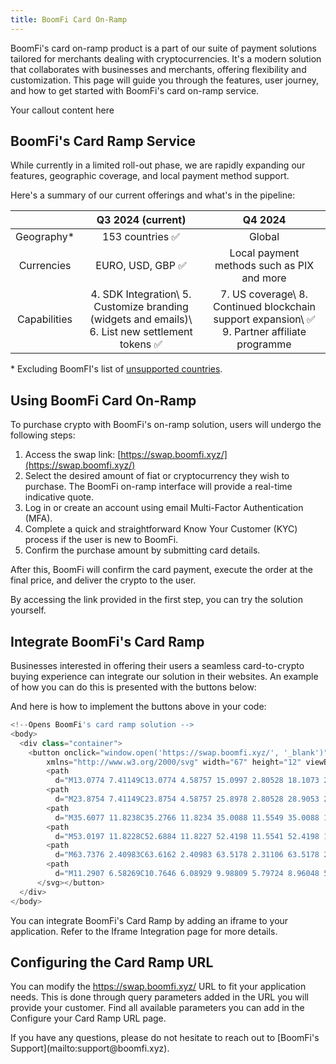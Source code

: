 ```yaml
---
title: BoomFi Card On-Ramp
---
```


BoomFi's card on-ramp product is a part of our suite of payment solutions tailored for merchants dealing with cryptocurrencies. It's a modern solution that collaborates with businesses and merchants, offering flexibility and customization. This page will guide you through the features, user journey, and how to get started with BoomFi's card on-ramp service.


<Card title="Icon Card Title" description="Card Description" icon="file-text" iconType="regular" iconSize="32px"></Card>


<Callout type="warning" title="Warning Title">
Your callout content here
</Callout>

## BoomFi's Card Ramp Service

While currently in a limited roll-out phase, we are rapidly expanding our features, geographic coverage, and local payment method support.

Here's a summary of our current offerings and what's in the pipeline:

|              |                                       Q3 2024 (current)                                       |                                          Q4 2024                                          |
|:------------:|:---------------------------------------------------------------------------------------------:|:-----------------------------------------------------------------------------------------:|
| Geography*   | 153 countries ✅                                                                               | Global                                                                                    |
| Currencies   | EURO, USD, GBP ✅                                                                              | Local payment methods such as PIX and more                                                |
| Capabilities | 4. SDK Integration\ 5. Customize branding (widgets and emails)\ 6. List new settlement tokens ✅ | 7. US coverage\ 8. Continued blockchain support expansion\ ✅ 9. Partner affiliate programme |

\* Excluding BoomFI's list of [unsupported countries](https://docs.boomfi.xyz/docs/unsupported-countries).

## Using BoomFi Card On-Ramp

To purchase crypto with BoomFi's on-ramp solution, users will undergo the following steps:

1.  Access the swap link: [https://swap.boomfi.xyz/](https://swap.boomfi.xyz/)
2.  Select the desired amount of fiat or cryptocurrency they wish to purchase. The BoomFi on-ramp interface will provide a real-time indicative quote.
3.  Log in or create an account using email Multi-Factor Authentication (MFA).
4.  Complete a quick and straightforward Know Your Customer (KYC) process if the user is new to BoomFi.
5.  Confirm the purchase amount by submitting card details.

After this, BoomFi will confirm the card payment, execute the order at the final price, and deliver the crypto to the user.

<Callout type="success" title="Try it out">
By accessing the link provided in the first step, you can try the solution yourself.
</Callout>

## Integrate BoomFi's Card Ramp

Businesses interested in offering their users a seamless card-to-crypto buying experience can integrate our solution in their websites. An example of how you can do this is presented with the buttons below:

And here is how to implement the buttons above in your code:


```js
<!--Opens BoomFi's card ramp solution -->
<body>
  <div class="container">
    <button onclick="window.open('https://swap.boomfi.xyz/', '_blank')">Buy crypto with <svg
        xmlns="http://www.w3.org/2000/svg" width="67" height="12" viewBox="0 0 67 12" fill="none">
        <path
          d="M13.0774 7.41149C13.0774 4.58757 15.0997 2.80528 18.1073 2.80528C21.1149 2.80528 23.1372 4.58757 23.1372 7.41149C23.1372 10.2354 21.1149 12 18.1073 12C15.0997 12 13.0774 10.2 13.0774 7.41149ZM20.5169 7.41149C20.5169 5.85838 19.8836 5.13544 18.1073 5.13544C16.331 5.13544 15.6977 5.85937 15.6977 7.41149C15.6977 8.96362 16.3134 9.65312 18.1073 9.65312C19.9012 9.65312 20.5169 8.9646 20.5169 7.41149Z" />
        <path
          d="M23.8754 7.41149C23.8754 4.58757 25.8978 2.80528 28.9053 2.80528C31.9129 2.80528 33.9352 4.58757 33.9352 7.41149C33.9352 10.2354 31.9129 12 28.9053 12C25.8978 12 23.8754 10.2 23.8754 7.41149ZM31.3149 7.41149C31.3149 5.85838 30.6816 5.13544 28.9053 5.13544C27.129 5.13544 26.4958 5.85937 26.4958 7.41149C26.4958 8.96362 27.1114 9.65312 28.9053 9.65312C30.6993 9.65312 31.3149 8.9646 31.3149 7.41149Z" />
        <path
          d="M35.6077 11.8238C35.2766 11.8234 35.0088 11.5549 35.0088 11.2238V3.20291C35.0088 3.08108 35.1072 2.98231 35.2287 2.98231H37.2338C37.3552 2.98231 37.4537 3.08108 37.4537 3.20291V5.58875C37.4537 5.63064 37.4875 5.6646 37.5293 5.6646C37.5669 5.6646 37.5987 5.63681 37.6045 5.59951C37.8317 4.14228 38.7174 2.80625 40.9014 2.80625C42.9082 2.80625 43.9455 4.01898 44.1626 5.62036C44.1687 5.66561 44.2069 5.70001 44.2524 5.70001C44.2972 5.70001 44.335 5.66692 44.342 5.62257C44.5726 4.1524 45.4773 2.80625 47.7076 2.80625C49.977 2.80625 51.0847 4.30624 51.0847 6.31771V11.6033C51.0847 11.7252 50.9863 11.8239 50.8649 11.8239H48.6666C48.5452 11.8239 48.4467 11.7252 48.4467 11.6033V7.20099C48.4467 5.7364 47.937 5.18952 46.4244 5.18952C44.8236 5.18952 44.3667 5.82493 44.3667 7.36033V11.6043C44.3667 11.7261 44.2683 11.8249 44.1469 11.8249H41.9486C41.8272 11.8249 41.7288 11.7261 41.7288 11.6043V7.20197C41.7288 5.73739 41.219 5.1905 39.7064 5.1905C38.1056 5.1905 37.6488 5.82591 37.6488 7.36131V11.6053C37.6488 11.7271 37.5503 11.8259 37.4289 11.8259C37.2947 11.8259 36.2799 11.8246 35.6077 11.8238Z" />
        <path
          d="M53.0197 11.8228C52.6884 11.8227 52.4198 11.5541 52.4198 11.2228V0.220601C52.4198 0.0987665 52.5182 0 52.6397 0H62.1725C62.2939 0 62.3924 0.0987663 62.3924 0.220601V2.16169C62.3924 2.28352 62.2939 2.38229 62.1725 2.38229H55.2786C55.1572 2.38229 55.0588 2.48105 55.0588 2.60289V4.82627C55.0588 4.9481 55.1572 5.04687 55.2786 5.04687H61.9088C62.0302 5.04687 62.1287 5.14563 62.1287 5.26747V7.19085C62.1287 7.31268 62.0302 7.41145 61.9088 7.41145H55.2786C55.1572 7.41145 55.0588 7.51021 55.0588 7.63205V11.6023C55.0588 11.7241 54.9603 11.8229 54.8389 11.8229L53.0197 11.8228Z" />
        <path
          d="M63.7376 2.40983C63.6162 2.40983 63.5178 2.31106 63.5178 2.18923V0.2206C63.5178 0.0987661 63.6162 0 63.7376 0H65.9359C66.0573 0 66.1557 0.0987663 66.1557 0.220601V2.18923C66.1557 2.31106 66.0573 2.40983 65.9359 2.40983H63.7376ZM63.7376 11.8239C63.6162 11.8239 63.5178 11.7251 63.5178 11.6033L63.5178 3.71239C63.5178 3.59056 63.6162 3.49179 63.7376 3.49179H65.9359C66.0573 3.49179 66.1557 3.59056 66.1557 3.71239L66.1557 11.6033C66.1557 11.7251 66.0573 11.8239 65.9359 11.8239H63.7376Z" />
        <path
          d="M11.2907 6.58269C10.7646 6.08929 9.98809 5.79724 8.96048 5.70687C8.91595 5.70295 8.88142 5.66584 8.88142 5.62114C8.88142 5.57625 8.91676 5.53902 8.96149 5.53525C10.7373 5.38558 11.6249 4.49958 11.6249 2.8766C11.6249 1.94713 11.3085 1.23547 10.6751 0.741284C10.0423 0.247095 9.12198 0 7.91415 0H1.24688C1.02444 0 0.844269 0.180776 0.844269 0.40397V4.49046C0.844269 4.6029 0.935192 4.69413 1.04725 4.69413H3.08481C3.217 4.69413 3.30255 4.72342 3.37704 4.7968C3.45152 4.87019 3.48205 4.96512 3.48205 5.06443V6.6113C3.48205 6.7298 3.42871 6.79814 3.39214 6.82944C3.35557 6.86075 3.30859 6.87657 3.18848 6.88432H2.35809C2.30273 6.88432 2.23697 6.8621 2.20309 6.83382C2.17289 6.80857 2.15276 6.74192 2.15276 6.68233V5.99222C2.15276 5.88079 2.06251 5.79023 1.95145 5.79023H1.04558C0.934521 5.79023 0.844269 5.88079 0.844269 5.99222V6.68233C0.844269 6.79376 0.934521 6.88432 1.04558 6.88432H1.95145C2.00815 6.88869 2.05446 6.92034 2.08566 6.95165C2.1172 6.98329 2.15276 7.03513 2.15276 7.0863V7.77642C2.15276 7.88785 2.24301 7.9784 2.35407 7.9784H3.25994C3.371 7.9784 3.46125 7.88785 3.46125 7.77642V7.17518C3.46125 7.1001 3.47031 7.01729 3.52097 6.96578C3.57163 6.91428 3.63874 6.88297 3.68336 6.88297H7.93159C8.47109 6.88297 8.85794 6.98295 9.09246 7.18292C9.32698 7.3711 9.44407 7.69461 9.44407 8.15345C9.44407 8.6123 9.32698 8.95937 9.09246 9.15934C8.85794 9.34752 8.47109 9.44178 7.93159 9.44178H3.68369C3.57264 9.44178 3.48239 9.53234 3.48239 9.6441V11.6202C3.48239 11.7326 3.57331 11.8242 3.68537 11.8242H8.24831C9.53802 11.8242 10.5053 11.536 11.1501 10.9594C11.795 10.383 12.1174 9.57677 12.1174 8.5416C12.1174 7.72996 11.842 7.07688 11.2907 6.58269ZM8.6526 4.42953C8.44157 4.60593 8.09566 4.69413 7.61487 4.69413H3.80683C3.67631 4.69413 3.58203 4.67763 3.5411 4.64633C3.50017 4.61502 3.48239 4.57159 3.48239 4.50999V2.38207H7.57998C8.07251 2.38207 8.43016 2.47633 8.65294 2.66452C8.87572 2.84092 8.98711 3.13514 8.98711 3.54685C8.98711 3.95857 8.87572 4.24101 8.65294 4.42919L8.6526 4.42953Z" />
      </svg></button>
  </div>
</body>
```

<Callout type="note" title="Iframe Integration">
You can integrate BoomFi's Card Ramp by adding an iframe to your application. Refer to the Iframe Integration page for more details.
</Callout>

## Configuring the Card Ramp URL
You can modify the https://swap.boomfi.xyz/ URL to fit your application needs. This is done through query parameters added in the URL you will provide your customer. Find all available parameters you can add in the Configure your Card Ramp URL page.

<Callout type="warning" title="Support">
If you have any questions, please do not hesitate to reach out to [BoomFi's Support](mailto:support@boomfi.xyz).
</Callout>


